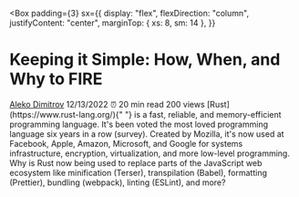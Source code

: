 
<Box
  padding={3}
  sx={{
    display: "flex",
    flexDirection: "column",
    justifyContent: "center",
    marginTop: { xs: 8, sm: 14 },
  }}
>
  <h1>Keeping it Simple: How, When, and Why to FIRE</h1>

<Box display="flex" mt="10px" mb="15px" justifyContent="space-between">
  <Box>
    <Typography color="#6f1c7f" variant="caption" mr="5px">
      <a href="#">Aleko Dimitrov</a>
    </Typography>
    <Typography variant="caption" mr="10px">
      12/13/2022
    </Typography>
  </Box>
  <Box display="flex" flexDirection="column" alignItems="flex-end">
    <Typography variant="caption">⏰ 20 min read</Typography>
    <Typography variant="caption">200 views</Typography>
  </Box>
</Box>
<Box color="#444444" lineHeight="28px">
  <span style={{ color: "#6f1c7f" }}>[Rust](https://www.rust-lang.org/)</span>{" "}
  is a fast, reliable, and memory-efficient programming language. It's been
  voted the most loved programming language six years in a row (survey). Created
  by Mozilla, it's now used at Facebook, Apple, Amazon, Microsoft, and Google
  for systems infrastructure, encryption, virtualization, and more low-level
  programming.
  <br />
  Why is Rust now being used to replace parts of the JavaScript web ecosystem
  like minification (Terser), transpilation (Babel), formatting (Prettier),
  bundling (webpack), linting (ESLint), and more?
</Box>

</Box>
